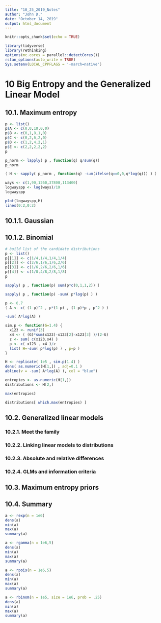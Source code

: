 ```yaml
---
title: "10_25_2019_Notes"
author: "John D."
date: "October 14, 2019"
output: html_document
---
```

  
```r
knitr::opts_chunk$set(echo = TRUE)
```

```r
library(tidyverse)
library(rethinking)
options(mc.cores = parallel::detectCores())
rstan_options(auto_write = TRUE)
Sys.setenv(LOCAL_CPPFLAGS = '-march=native')
```

# 10 Big Entropy and the Generalized Linear Model
## 10.1. Maximum entropy

```r
p <- list()
p$A <- c(0,0,10,0,0)
p$B <- c(0,1,8,1,0)
p$C <- c(0,2,6,2,0)
p$D <- c(1,2,4,2,1)
p$E <- c(2,2,2,2,2)
p

p_norm <- lapply( p , function(q) q/sum(q))
p_norm

( H <- sapply( p_norm , function(q) -sum(ifelse(q==0,0,q*log(q))) ) )

ways <- c(1,90,1260,37800,113400)
logwayspp <- log(ways)/10
logwayspp

plot(logwayspp,H)
lines(0:2,0:2)
```

## 10.1.1. Gaussian
## 10.1.2. Binomial

```r
# build list of the candidate distributions
p <- list()
p[[1]] <- c(1/4,1/4,1/4,1/4)
p[[2]] <- c(2/6,1/6,1/6,2/6)
p[[3]] <- c(1/6,2/6,2/6,1/6)
p[[4]] <- c(1/8,4/8,2/8,1/8)
p

sapply( p , function(p) sum(p*c(0,1,1,2)) )

sapply( p , function(p) -sum( p*log(p) ) )

p <- 0.7
( A <- c( (1-p)^2 , p*(1-p) , (1-p)*p , p^2 ) )

-sum( A*log(A) )

sim.p <- function(G=1.4) {
  x123 <- runif(3)
  x4 <- ( (G)*sum(x123)-x123[2]-x123[3] )/(2-G)
  z <- sum( c(x123,x4) )
  p <- c( x123 , x4 )/z
  list( H=-sum( p*log(p) ) , p=p )
}

H <- replicate( 1e5 , sim.p(1.4) )
dens( as.numeric(H[1,]) , adj=0.1 )
abline(v = -sum( A*log(A) ), col = "blue")

entropies <- as.numeric(H[1,])
distributions <- H[2,]

max(entropies)

distributions[ which.max(entropies) ]
```

## 10.2. Generalized linear models
### 10.2.1. Meet the family
### 10.2.2. Linking linear models to distributions
### 10.2.3. Absolute and relative differences
### 10.2.4. GLMs and information criteria
## 10.3. Maximum entropy priors
## 10.4. Summary 

```r
a <- rexp(n = 1e6)
dens(a)
min(a)
max(a)
summary(a)

a <- rgamma(n = 1e6,5)
dens(a)
min(a)
max(a)
summary(a)

a <- rpois(n = 1e6,5)
dens(a)
min(a)
max(a)
summary(a)

a <- rbinom(n = 1e5, size = 1e6, prob = .25)
dens(a)
min(a)
max(a)
summary(a)
```

